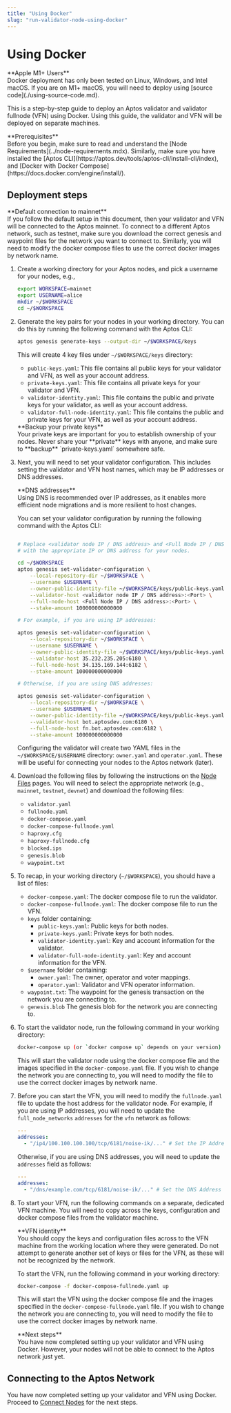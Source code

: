 ```yaml
---
title: "Using Docker"
slug: "run-validator-node-using-docker"
---
```



# Using Docker

<Callout type="warning">
**Apple M1+ Users** <br />
Docker deployment has only been tested on Linux, Windows, and Intel macOS. If you are on M1+ macOS, you will
need to deploy using [source code](./using-source-code.md).
</Callout>

This is a step-by-step guide to deploy an Aptos validator and validator fullnode (VFN) using Docker. Using this guide, the validator
and VFN will be deployed on separate machines.

<Callout type="warning">
**Prerequisites** <br />
Before you begin, make sure to read and understand the [Node Requirements](../node-requirements.mdx). Similarly, make sure you have
installed the [Aptos CLI](https://aptos.dev/tools/aptos-cli/install-cli/index), and [Docker with Docker Compose](https://docs.docker.com/engine/install/).
</Callout>

## Deployment steps

<Callout type="info">
**Default connection to mainnet**<br />
If you follow the default setup in this document, then your validator and VFN will be connected to the Aptos mainnet.
To connect to a different Aptos network, such as testnet, make sure you download the correct genesis and waypoint
files for the network you want to connect to. Similarly, you will need to modify the docker compose files to use the
correct docker images by network name.
</Callout>

1. Create a working directory for your Aptos nodes, and pick a username for your nodes, e.g.,

   ```bash filename="Terminal"
   export WORKSPACE=mainnet
   export USERNAME=alice
   mkdir ~/$WORKSPACE
   cd ~/$WORKSPACE
   ```

2. Generate the key pairs for your nodes in your working directory. You can do this by running
   the following command with the Aptos CLI:

   ```bash filename="Terminal"
   aptos genesis generate-keys --output-dir ~/$WORKSPACE/keys
   ```

   This will create 4 key files under `~/$WORKSPACE/keys` directory:

   - `public-keys.yaml`: This file contains all public keys for your validator and VFN, as well as your account address.
   - `private-keys.yaml`: This file contains all private keys for your validator and VFN.
   - `validator-identity.yaml`: This file contains the public and private keys for your validator, as well as your account address.
   - `validator-full-node-identity.yaml`: This file contains the public and private keys for your VFN, as well as your account address.

   <Callout type="warning">
   **Backup your private keys** <br />
   Your private keys are important for you to establish ownership of your nodes. Never share your **private** keys with anyone,
   and make sure to **backup** `private-keys.yaml` somewhere safe.
   </Callout>

3. Next, you will need to set your validator configuration. This includes setting the validator and VFN host names,
   which may be IP addresses or DNS addresses.

   <Callout type="warning">
   **DNS addresses**<br />
   Using DNS is recommended over IP addresses, as it enables more efficient node migrations and is more resilient
   to host changes.
   </Callout>

   You can set your validator configuration by running the following command with the Aptos CLI:

   ```bash filename="Terminal"

   # Replace <validator node IP / DNS address> and <Full Node IP / DNS address> below,
   # with the appropriate IP or DNS address for your nodes.

   cd ~/$WORKSPACE
   aptos genesis set-validator-configuration \
       --local-repository-dir ~/$WORKSPACE \
       --username $USERNAME \
       --owner-public-identity-file ~/$WORKSPACE/keys/public-keys.yaml \
       --validator-host <validator node IP / DNS address>:<Port> \
       --full-node-host <Full Node IP / DNS address>:<Port> \
       --stake-amount 100000000000000

   # For example, if you are using IP addresses:

   aptos genesis set-validator-configuration \
       --local-repository-dir ~/$WORKSPACE \
       --username $USERNAME \
       --owner-public-identity-file ~/$WORKSPACE/keys/public-keys.yaml \
       --validator-host 35.232.235.205:6180 \
       --full-node-host 34.135.169.144:6182 \
       --stake-amount 100000000000000

   # Otherwise, if you are using DNS addresses:

   aptos genesis set-validator-configuration \
       --local-repository-dir ~/$WORKSPACE \
       --username $USERNAME \
       --owner-public-identity-file ~/$WORKSPACE/keys/public-keys.yaml \
       --validator-host bot.aptosdev.com:6180 \
       --full-node-host fn.bot.aptosdev.com:6182 \
       --stake-amount 100000000000000
   ```

   Configuring the validator will create two YAML files in the `~/$WORKSPACE/$USERNAME` directory: `owner.yaml` and
   `operator.yaml`. These will be useful for connecting your nodes to the Aptos network (later).

4. Download the following files by following the instructions on the [Node Files](../../../node-files-all-networks/index.md) pages.
   You will need to select the appropriate network (e.g., `mainnet`, `testnet`, `devnet`) and download the following files:

   - `validator.yaml`
   - `fullnode.yaml`
   - `docker-compose.yaml`
   - `docker-compose-fullnode.yaml`
   - `haproxy.cfg`
   - `haproxy-fullnode.cfg`
   - `blocked.ips`
   - `genesis.blob`
   - `waypoint.txt`

5. To recap, in your working directory (`~/$WORKSPACE`), you should have a list of files:

   - `docker-compose.yaml`: The docker compose file to run the validator.
   - `docker-compose-fullnode.yaml`: The docker compose file to run the VFN.
   - `keys` folder containing:
     - `public-keys.yaml`: Public keys for both nodes.
     - `private-keys.yaml`: Private keys for both nodes.
     - `validator-identity.yaml`: Key and account information for the validator.
     - `validator-full-node-identity.yaml`: Key and account information for the VFN.
   - `$username` folder containing:
     - `owner.yaml`: The owner, operator and voter mappings.
     - `operator.yaml`: Validator and VFN operator information.
   - `waypoint.txt`: The waypoint for the genesis transaction on the network you are connecting to.
   - `genesis.blob` The genesis blob for the network you are connecting to.

6. To start the validator node, run the following command in your working directory:

   ```bash filename="Terminal"
   docker-compose up (or `docker compose up` depends on your version)
   ```

   This will start the validator node using the docker compose file and the images specified in the
   `docker-compose.yaml` file. If you wish to change the network you are connecting to, you will need to modify
   the file to use the correct docker images by network name.

7. Before you can start the VFN, you will need to modify the `fullnode.yaml` file to update the host address for the
   validator node. For example, if you are using IP addresses, you will need to update the `full_node_networks`
   `addresses` for the `vfn` network as follows:

   ```yaml filename="fullnode.yaml"
   ---
   addresses:
     - "/ip4/100.100.100.100/tcp/6181/noise-ik/..." # Set the IP Address of the validator
   ```

   Otherwise, if you are using DNS addresses, you will need to update the `addresses` field as follows:

   ```yaml filename="fullnode.yaml"
   ---
   addresses:
     - "/dns/example.com/tcp/6181/noise-ik/..." # Set the DNS Address of the validator
   ```

8. To start your VFN, run the following commands on a separate, dedicated VFN machine. You will need to copy across
   the keys, configuration and docker compose files from the validator machine.

   <Callout type="warning">
   **VFN identity**<br />
   You should copy the keys and configuration
   files across to the VFN machine from the working location where they were generated. Do not attempt to generate
   another set of keys or files for the VFN, as these will not be recognized by the network.
   </Callout>

   To start the VFN, run the following command in your working directory:

   ```bash filename="Terminal"
   docker-compose -f docker-compose-fullnode.yaml up
   ```

   This will start the VFN using the docker compose file and the images specified in the
   `docker-compose-fullnode.yaml` file. If you wish to change the network you are connecting to, you will need to modify
   the file to use the correct docker images by network name.

   <Callout type="warning">
   **Next steps**<br />
   You have now completed setting up your validator and VFN using Docker. However, your nodes will not be able to connect
   to the Aptos network just yet.
   </Callout>

## Connecting to the Aptos Network

You have now completed setting up your validator and VFN using Docker. Proceed to [Connect Nodes](../connect-nodes.mdx) for the next steps.
